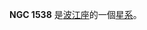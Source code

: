 {{NGCInfoBox|NGCID=NGC 1538|發現者=哦曼特·史東|發現日期=1886年-月-日|其他編號=IC 2047, NPM1G -13.0171|曆元=J2000.0|赤經=4時14分56秒
|赤緯=-13°11'29"|星座=波江座|星體=星系|星等=15.1|表面亮度=13.6|藍等=16}}

'''NGC 1538''' 是[[波江座|波江座]]的一個[[星系|星系]]。

{{NGCReference|1538}}
{{Catalogs|NGC=1538}}